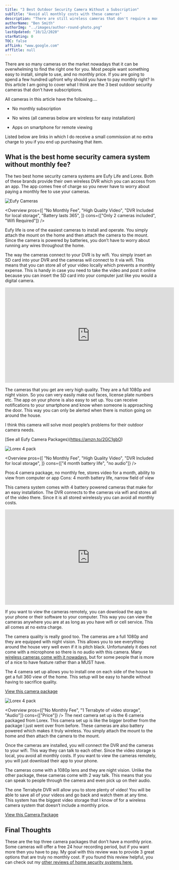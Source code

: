 ```yaml
---
title: "3 Best Outdoor Security Camera Without a Subscription"
subTitle: "Avoid all monthly costs with these cameras"
description: "There are still wireless cameras that don't require a monthly subscription. These cameras include a DVR so your video can be stored without having to pay a monthly price."
authorName: "Ben Smith"
authorImg: "../images/author-round-photo.png"
lastUpdated: "10/12/2020"
starRating: 0
TOC: false
affLink: "www.google.com"
affTitle: null
---
```



There are so many cameras on the market nowadays that it can be overwhelming to find the right one for you. Most people want something easy to install, simple to use, and no monthly price. If you are going to spend a few hundred upfront why should you have to pay monthly right? In this article I am going to cover what I think are the 3 best outdoor security cameras that don’t have subscriptions.

All cameras in this article have the following….

- No monthly subscription

- No wires (all cameras below are wireless for easy installation)

- Apps on smartphone for remote viewing

Listed below are links in which I do receive a small commission at no extra charge to you if you end up purchasing that item.

## What is the best home security camera system without monthly fee?

The two best home security camera systems are Eufy Life and Lorex. Both of these brands provide their own wireless DVR which you can access from an app. The app comes free of charge so you never have to worry about paying a monthly fee to use your cameras.

<StickyHeader title="Eufy Cameras" link="https://amzn.to/2GC1gbO" id="Eufy" />

![Eufy Cameras](../images/wireless-cameras/eufy-life.jpg)

<Overview
  pros={[
    "No Monthly Fee",
    "High Quality Video",
    "DVR Included for local storage",
    "Battery lasts 365",
  ]}
  cons={["Only 2 cameras included", "Wifi Required"]}
/>

Eufy life is one of the easiest cameras to install and operate. You simply attach the mount on the home and then attach the camera to the mount. Since the camera is powered by batteries, you don’t have to worry about running any wires throughout the home.

The way the cameras connect to your DVR is by wifi. You simply insert an SD card into your DVR and the cameras will connect to it via wifi. This means that you can store all of your video locally which prevents a monthly expense. This is handy in case you need to take the video and post it online because you can insert the SD card into your computer just like you would a digital camera.

<iframe
  width="560"
  height="315"
  src="https://www.youtube.com/embed/qLLE0dRzMpM"
  frameborder="0"
  allow="accelerometer; autoplay; clipboard-write; encrypted-media; gyroscope; picture-in-picture"
  allowfullscreen
></iframe>

The cameras that you get are very high quality. They are a full 1080p and night vision. So you can very easily make out faces, license plate numbers etc. The app on your phone is also easy to set up. You can receive notifications to your smartphone and know when someone is approaching the door. This way you can only be alerted when there is motion going on around the house.

I think this camera will solve most people’s problems for their outdoor camera needs.

[See all Eufy Camera Packages)(https://amzn.to/2GC1gbO)

<StickyHeader
  title="Lorex Cameras (4 Pack)"
  link="https://amzn.to/3iQvxkk"
  id="Lorex-4"
/>

![Lorex 4 pack](../images/wireless-cameras/lorex-4.jpg)

<Overview
  pros={[
    "No Monthly Fee",
    "High Quality Video",
    "DVR Included for local storage",
  ]}
  cons={["4 month battery life", "no audio"]}
/>

Pros:4 camera package, no monthly fee, stores video for a month, ability to view from computer or app
Cons: 4 month battery life, narrow field of view

This camera system comes with 4 battery powered cameras that make for an easy installation. The DVR connects to the cameras via wifi and stores all of the video there. Since it is all stored wirelessly you can avoid all monthly costs.

<iframe
  width="560"
  height="315"
  src="https://www.youtube.com/embed/m4v4a2_oxO4"
  frameborder="0"
  allow="accelerometer; autoplay; clipboard-write; encrypted-media; gyroscope; picture-in-picture"
  allowfullscreen
></iframe>

If you want to view the cameras remotely, you can download the app to your phone or their software to your computer. This way you can view the cameras anywhere you are at as long as you have wifi or cell service. This all comes at no extra charge.

The camera quality is really good too. The cameras are a full 1080p and they are equipped with night vision. This allows you to see everything around the house very well even if it is pitch black. Unfortunately it does not come with a microphone so there is no audio with this camera. Many [wireless cameras come with it nowadays](/posts/best-battery-powered-security-cameras-for-outdoors), but for some people that is more of a nice to have feature rather than a MUST have.

The 4 camera set up allows you to install one on each side of the house to get a full 360 view of the home. This setup will be easy to handle without having to sacrifice quality.

[View this camera package](https://amzn.to/3iQvxkk)

<StickyHeader
  title="Lorex Cameras (6 Pack)"
  link="https://amzn.to/3lBjl8X"
  id="Lorex-6"
/>

![Lorex 4 pack](../images/wireless-cameras/lorex-6.jpg)

<Overview
  pros={["No Monthly Fee", "1 Terrabyte of video storage", "Audio"]}
  cons={["Price"]}
/>
The next camera set up is the 6 camera packaged from Lorex. This camera set up is like the bigger brother from the package I just went over from before.  These cameras are also battery powered which makes it truly wireless. You simply attach the mount to the home and then attach the camera to the mount.

Once the cameras are installed, you will connect the DVR and the cameras to your wifi. This way they can talk to each other. Since the video storage is local, you avoid all monthly costs. If you want to view the cameras remotely, you will just download their app to your phone.

The cameras come with a 1080p lens and they are night vision. Unlike the other package, these cameras come with 2 way talk. This means that you can speak to people through the camera and even pick up on their audio.

The one Terrabyte DVR will allow you to store plenty of video! You will be able to save all of your videos and go back and watch them at any time. This system has the biggest video storage that I know of for a wireless camera system that doesn’t include a monthly price.

[View this Camera Package](https://amzn.to/3lBjl8X)

## Final Thoughts

These are the top three camera packages that don’t have a monthly price. Some cameras will offer a free 24 hour recording period, but if you want more then you have to pay. My goal with this review was to provide 3 great options that are truly no monthly cost. If you found this review helpful, you can check out my [other reviews of home security systems here.](/posts/best-home-security-systems)
